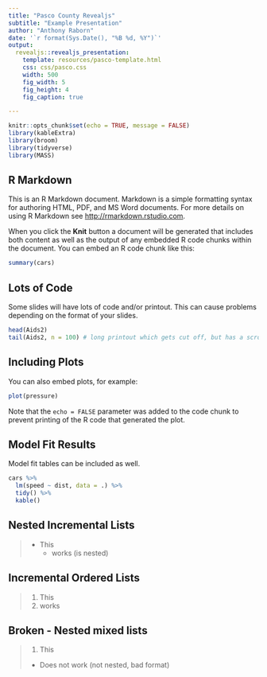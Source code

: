 ```yaml
---
title: "Pasco County Revealjs"
subtitle: "Example Presentation"
author: "Anthony Raborn"
date: '`r format(Sys.Date(), "%B %d, %Y")`'
output: 
  revealjs::revealjs_presentation:
    template: resources/pasco-template.html
    css: css/pasco.css
    width: 500
    fig_width: 5
    fig_height: 4
    fig_caption: true

---
```


```r
knitr::opts_chunk$set(echo = TRUE, message = FALSE)
library(kableExtra)
library(broom)
library(tidyverse)
library(MASS)
```

## R Markdown

This is an R Markdown document. Markdown is a simple formatting syntax for authoring HTML, PDF, and MS Word documents. For more details on using R Markdown see <http://rmarkdown.rstudio.com>.

When you click the **Knit** button a document will be generated that includes both content as well as the output of any embedded R code chunks within the document. You can embed an R code chunk like this:

```r
summary(cars)
```

## Lots of Code

Some slides will have lots of code and/or printout. This can cause problems depending on the format of your slides.

```r
head(Aids2)
tail(Aids2, n = 100) # long printout which gets cut off, but has a scroll bar. display: flex
```

## Including Plots

You can also embed plots, for example:

```r
plot(pressure)
```

Note that the `echo = FALSE` parameter was added to the code chunk to prevent printing of the R code that generated the plot.

## Model Fit Results

Model fit tables can be included as well.

```r
cars %>%
  lm(speed ~ dist, data = .) %>%
  tidy() %>%
  kable()
```

## Nested Incremental Lists

> * This
>   + works (is nested)


##  Incremental Ordered Lists

> 1. This
> 2. works

## Broken - Nested mixed lists

> 1. This
>   + Does not work (not nested, bad format)

